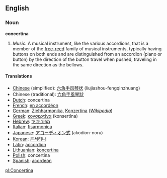 {{Wikipedia}}
==English==

===Noun===
'''concertina'''

#''Music.'' A musical instrument, like the various accordions, that is a member of the [[free-reed]] family of musical instruments, typically having buttons on both ends and are distinguished from an accordion (piano or button) by the direction of the button travel when pushed, traveling in the same direction as the bellows.

====Translations====
*[[Chinese]] (simplified): [[六角手风琴状]] (liujiashou-fengqinzhuang)
*Chinese (traditional): [[六角手風琴狀]]
*[[Dutch]]: concertina
*[[French]]: [[en accordéon]]
*[[German]]: [[Ziehharmonika]], [[Konzertina]] (''[http://de.wikipedia.org/wiki/Konzertina Wikipedia]'')
*[[Greek]]: [[κονσερτίνα]] (konsertína)
*[[Hebrew]]: [[מפוחית יד]]
*[[Italian]]: [[fisarmonica]]
*[[Japanese]]: [[アコーディオン式]] (ak&#333;dion-noru)
*[[Korean]]: [[콘서티나]]
*[[Latin]]: [[accordion]]
*[[Lithuanian]]: [[koncertina]]
*[[Polish]]: concertina
*[[Spanish]]: [[acordeón]]

[[pl:Concertina]]